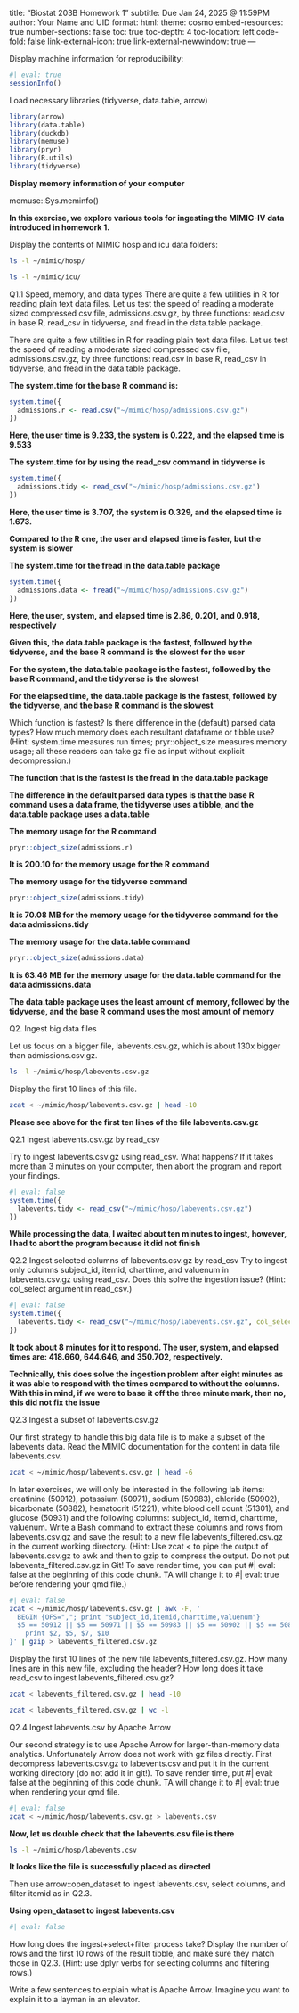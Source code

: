 title: "Biostat 203B Homework 1"
subtitle: Due Jan 24, 2025 @ 11:59PM
author: Your Name and UID
format:
  html:
    theme: cosmo
    embed-resources: true
    number-sections: false
    toc: true
    toc-depth: 4
    toc-location: left
    code-fold: false
    link-external-icon: true
    link-external-newwindow: true
---

Display machine information for reproducibility:
```r
#| eval: true
sessionInfo()
```

Load necessary libraries (tidyverse, data.table, arrow)

```r
library(arrow)
library(data.table)
library(duckdb)
library(memuse)
library(pryr)
library(R.utils)
library(tidyverse)
```

**Display memory information of your computer**

memuse::Sys.meminfo()

**In this exercise, we explore various tools for ingesting the MIMIC-IV data introduced in homework 1.**

Display the contents of MIMIC hosp and icu data folders:

```bash
ls -l ~/mimic/hosp/
```

```bash
ls -l ~/mimic/icu/
```
Q1.1 Speed, memory, and data types
There are quite a few utilities in R for reading plain text data files. Let us test the speed of reading a moderate sized compressed csv file, admissions.csv.gz, by three functions: read.csv in base R, read_csv in tidyverse, and fread in the data.table package.

There are quite a few utilities in R for reading plain text data files. Let us test the speed of reading a moderate sized compressed csv file, admissions.csv.gz, by three functions: read.csv in base R, read_csv in tidyverse, and fread in the data.table package.

**The system.time for the base R command is:**
```r
system.time({
  admissions.r <- read.csv("~/mimic/hosp/admissions.csv.gz")
})
```
**Here, the user time is 9.233, the system is 0.222, and the elapsed time is 9.533**

**The system.time for by using the read_csv command in tidyverse is**

```r
system.time({
  admissions.tidy <- read_csv("~/mimic/hosp/admissions.csv.gz")
})
```

**Here, the user time is 3.707, the system is 0.329, and the elapsed time is 1.673.**

**Compared to the R one, the user and elapsed time is faster, but the system is slower**

**The system.time for the fread in the data.table package**

```r
system.time({
  admissions.data <- fread("~/mimic/hosp/admissions.csv.gz")
})
```
**Here, the user, system, and elapsed time is 2.86, 0.201, and 0.918, respectively**

**Given this, the data.table package is the fastest, followed by the tidyverse, and the base R command is the slowest for the user**

**For the system, the data.table package is the fastest, followed by the base R command, and the tidyverse is the slowest**

**For the elapsed time, the data.table package is the fastest, followed by the tidyverse, and the base R command is the slowest**

Which function is fastest? Is there difference in the (default) parsed data types? How much memory does each resultant dataframe or tibble use? (Hint: system.time measures run times; pryr::object_size measures memory usage; all these readers can take gz file as input without explicit decompression.)

**The function that is the fastest is the fread in the data.table package**

**The difference in the default parsed data types is that the base R command uses a data frame, the tidyverse uses a tibble, and the data.table package uses a data.table**

**The memory usage for the R command**
```r
pryr::object_size(admissions.r)
```
**It is 200.10 for the memory usage for the R command**

**The memory usage for the tidyverse command**
```r
pryr::object_size(admissions.tidy)
```
**It is 70.08 MB for the memory usage for the tidyverse command for the data admissions.tidy**

**The memory usage for the data.table command**
```r
pryr::object_size(admissions.data)
```
**It is 63.46 MB for the memory usage for the data.table command for the data admissions.data**

**The data.table package uses the least amount of memory, followed by the tidyverse, and the base R command uses the most amount of memory**

Q2. Ingest big data files

Let us focus on a bigger file, labevents.csv.gz, which is about 130x bigger than admissions.csv.gz.

```bash
ls -l ~/mimic/hosp/labevents.csv.gz
```

Display the first 10 lines of this file.
```bash
zcat < ~/mimic/hosp/labevents.csv.gz | head -10
```

**Please see above for the first ten lines of the file labevents.csv.gz**

Q2.1 Ingest labevents.csv.gz by read_csv

Try to ingest labevents.csv.gz using read_csv. What happens? If it takes more than 3 minutes on your computer, then abort the program and report your findings.

```r
#| eval: false
system.time({
  labevents.tidy <- read_csv("~/mimic/hosp/labevents.csv.gz")
})
```

**While processing the data, I waited about ten minutes to ingest, however, I had to abort the program because it did not finish**

Q2.2 Ingest selected columns of labevents.csv.gz by read_csv
Try to ingest only columns subject_id, itemid, charttime, and valuenum in labevents.csv.gz using read_csv. Does this solve the ingestion issue? (Hint: col_select argument in read_csv.)

```r
#| eval: false
system.time({
  labevents.tidy <- read_csv("~/mimic/hosp/labevents.csv.gz", col_select = c("subject_id", "itemid", "charttime", "valuenum"))
})
```
**It took about 8 minutes for it to respond. The user, system, and elapsed times are: 418.660, 644.646, and 350.702, respectively.**

**Technically, this does solve the ingestion problem after eight minutes as it was able to respond with the times compared to without the columns. With this in mind, if we were to base it off the three minute mark, then no, this did not fix the issue**

Q2.3 Ingest a subset of labevents.csv.gz

Our first strategy to handle this big data file is to make a subset of the labevents data. Read the MIMIC documentation for the content in data file labevents.csv.

```bash
zcat < ~/mimic/hosp/labevents.csv.gz | head -6
```

In later exercises, we will only be interested in the following lab items: creatinine (50912), potassium (50971), sodium (50983), chloride (50902), bicarbonate (50882), hematocrit (51221), white blood cell count (51301), and glucose (50931) and the following columns: subject_id, itemid, charttime, valuenum. Write a Bash command to extract these columns and rows from labevents.csv.gz and save the result to a new file labevents_filtered.csv.gz in the current working directory. (Hint: Use zcat < to pipe the output of labevents.csv.gz to awk and then to gzip to compress the output. Do not put labevents_filtered.csv.gz in Git! To save render time, you can put #| eval: false at the beginning of this code chunk. TA will change it to #| eval: true before rendering your qmd file.)

```bash
#| eval: false
zcat < ~/mimic/hosp/labevents.csv.gz | awk -F, '
  BEGIN {OFS=","; print "subject_id,itemid,charttime,valuenum"} 
  $5 == 50912 || $5 == 50971 || $5 == 50983 || $5 == 50902 || $5 == 50882 || $5 ==   51221 || $5 == 51301 || $5 == 50931 {
    print $2, $5, $7, $10
}' | gzip > labevents_filtered.csv.gz
```

Display the first 10 lines of the new file labevents_filtered.csv.gz. How many lines are in this new file, excluding the header? How long does it take read_csv to ingest labevents_filtered.csv.gz?

```bash
zcat < labevents_filtered.csv.gz | head -10
```

```bash
zcat < labevents_filtered.csv.gz | wc -l
```

Q2.4 Ingest labevents.csv by Apache Arrow

Our second strategy is to use Apache Arrow for larger-than-memory data analytics. Unfortunately Arrow does not work with gz files directly. First decompress labevents.csv.gz to labevents.csv and put it in the current working directory (do not add it in git!). To save render time, put #| eval: false at the beginning of this code chunk. TA will change it to #| eval: true when rendering your qmd file.

```bash
#| eval: false
zcat < ~/mimic/hosp/labevents.csv.gz > labevents.csv
```

**Now, let us double check that the labevents.csv file is there**

```bash
ls -l ~/mimic/hosp/labevents.csv
```
**It looks like the file is successfully placed as directed**

Then use arrow::open_dataset to ingest labevents.csv, select columns, and filter itemid as in Q2.3. 

**Using open_dataset to ingest labevents.csv**

```r
#| eval: false
```


How long does the ingest+select+filter process take? Display the number of rows and the first 10 rows of the result tibble, and make sure they match those in Q2.3. (Hint: use dplyr verbs for selecting columns and filtering rows.)


Write a few sentences to explain what is Apache Arrow. Imagine you want to explain it to a layman in an elevator.